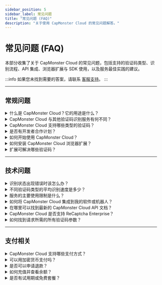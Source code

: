 ```yaml
---
sidebar_position: 5
sidebar_label: 常见问题
title: "常见问题 (FAQ)"
description: "关于使用 CapMonster Cloud 的常见问题解答。"
---
```


# 常见问题 (FAQ)

本部分收集了关于 CapMonster Cloud 的常见问题，包括支持的验证码类型、识别流程、API 集成、浏览器扩展与 SDK 使用，以及服务最佳实践的建议。

:::info
如果您未找到需要的答案，请联系 [客服支持](https://helpdesk.zennolab.com/conversation/new)。
:::

---

## 常规问题

<details>
  <summary>什么是 CapMonster Cloud？它的用途是什么？</summary>
  <div style={{ fontWeight: 'normal' }}>
    <p>
      <strong>CapMonster Cloud</strong> 是一个基于云的验证码自动识别服务：  
      支持 reCaptcha V2、reCaptcha V3、reCaptcha Enterprise、GeeTest、Amazon（AWS WAF）、Cloudflare Turnstile、Cloudflare Challenge 等多种验证码。
    </p>
  </div>
</details>

<details>
  <summary>CapMonster Cloud 与其他验证码识别服务有何不同？</summary>
  <div style={{ fontWeight: 'normal' }}>
    <p><strong>CapMonster Cloud 的优势：</strong></p>
    <ul style={{ color: 'black' }}>
      <li><strong>可靠性与可扩展性：</strong> 系统在高负载下稳定运行，可处理大量任务，能随着项目增长而扩展，并提供高比例的有效令牌，这对绕过防护至关重要。</li>
      <li><strong>支持所有主要类型的验证码：</strong> 从常见类型到稀有或定制类型。</li>
      <li><strong>灵活透明的价格策略：</strong> 适合中小型企业和大型项目。</li>
    </ul>
  </div>
</details>

<details>
  <summary>CapMonster Cloud 支持哪些类型的验证码？</summary>
  <div style={{ fontWeight: 'normal' }}>
    <p>支持类型：</p>
    <ul style={{ color: 'black' }}>
      <li>reCaptcha V2、reCaptcha V3、reCaptcha Enterprise</li>
      <li>GeeTest</li>
      <li>Amazon（AWS WAF）</li>
      <li>Cloudflare Turnstile/Challenge</li>
      <li>Imperva（Incapsula）</li>
      <li>文本验证码（ImageToTextTask）、复杂图像验证码（BLS、Shein 等）</li>
      <li>Basilisk、TenDl、Prosopo、Binance、Temu</li>
      <li>Yidun（NECaptcha）</li>
    </ul>
  </div>
</details>

<details>
  <summary>是否有开发者合作计划？</summary>
  <div style={{ fontWeight: 'normal' }}>
    <p>有的，合作计划可让您赚取用户解码验证码费用的 <strong>30%</strong>。</p>
  </div>
</details>

<details>
  <summary>如何开始使用 CapMonster Cloud？</summary>
  <div style={{ fontWeight: 'normal' }}>
    <ol style={{ color: 'black' }}>
      <li>在 <a href="https://dash.capmonster.cloud/?culture=zh" target="_blank" rel="noopener noreferrer">网站</a> 注册。</li>
      <li>充值余额。</li>
      <li>使用个人 <strong>API 密钥</strong> 将其集成到您的项目中。</li>
    </ol>
    <p>您也可以下载 <a href="https://capmonster.cloud/zh/browser-extension-captcha" target="_blank" rel="noopener noreferrer">CapMonster Cloud 浏览器扩展</a>。</p>
  </div>
</details>

<details>
  <summary>如何安装 CapMonster Cloud 浏览器扩展？</summary>
  <div style={{ fontWeight: 'normal' }}>
    <ol style={{ color: 'black' }}>
      <li>下载适用于 <a href="https://chromewebstore.google.com/detail/capmonster-cloud-%E2%80%94-automa/pabjfbciaedomjjfelfafejkppknjleh?hl=zh" target="_blank" rel="noopener noreferrer">Chrome</a> 或 <a href="https://addons.mozilla.org/zh-CN/firefox/addon/capmonster-cloud/" target="_blank" rel="noopener noreferrer">Firefox</a> 的扩展。</li>
      <li>激活扩展，输入 <strong>API 密钥</strong> 并确保余额充足。</li>
      <li>配置并开始识别验证码。</li>
    </ol>
    <p>详情请查看文档中的 <a href="https://docs.capmonster.cloud/zh/docs/extension" target="_blank" rel="noopener noreferrer">扩展</a> 部分。</p>
  </div>
</details>

<details>
  <summary>扩展可解决哪些验证码？</summary>
  <div style={{ fontWeight: 'normal' }}>
    <ul style={{ color: 'black' }}>
      <li>ReCaptcha V2、ReCaptcha V3、ReCaptcha Enterprise</li>
      <li>GeeTest</li>
      <li>Cloudflare Turnstile / Challenge</li>
      <li>文本验证码（ImageToTextTask）</li>
      <li>Binance Captcha</li>
      <li>BLS Captcha</li>
    </ul>
  </div>
</details>

<hr/>

## 技术问题

<details>
  <summary>识别状态出现错误时该怎么办？</summary>
  <div style={{ fontWeight: 'normal' }}>
    <p>常见错误示例：</p>
    <ul style={{ color: 'black' }}>
      <li><strong>ERROR_KEY_DOES_NOT_EXIST</strong> — API 密钥无效或不存在，请检查密钥是否正确。</li>
      <li><strong>ERROR_ZERO_BALANCE</strong> — 余额为零，请充值以继续使用。</li>
      <li><strong>ERROR_CAPTCHA_UNSOLVABLE</strong> — 请求可能有误、验证码类型不受支持，或验证码已损坏/显示异常。建议仔细检查请求参数，并确认所选验证码类型受 CapMonster Cloud 支持。</li>
    </ul>
    <p>请参阅 <a href="https://docs.capmonster.cloud/zh/docs/api/api-errors" target="_blank" rel="noopener noreferrer">错误文档</a> 或联系客服。</p>
  </div>
</details>

<details>
  <summary>不同验证码类型的平均识别速度是多少？</summary>
  <div style={{ fontWeight: 'normal' }}>
    <p>平均速度在 <strong>1 至 30 秒</strong> 之间，具体取决于验证码类型。</p>
  </div>
</details>

<details>
  <summary>服务的主要使用限制是什么？</summary>
  <div style={{ fontWeight: 'normal' }}>
    <p>
      存在 <strong>每个任务最多 120 次请求</strong> 的限制。这意味着在通过 <code>createTask</code> 方法创建任务后，您可以定期使用 <code>getTaskResult</code> 检查任务状态，但建议间隔不低于每 2–5 秒一次请求。
    </p>
  </div>
</details>

<details>
  <summary>如何将 CapMonster Cloud 集成到我的软件或机器人？</summary>
  <div style={{ fontWeight: 'normal' }}>
    <p>使用您的 <strong>API 密钥</strong> 进行连接。此外，提供了 <a href="https://docs.capmonster.cloud/zh/docs/getting-start#code-examples" target="_blank" rel="noopener noreferrer">代码库</a> 以将 CapMonster Cloud API 集成到您的项目中。</p>
  </div>
</details>

<details>
  <summary>在哪里可以找到最新的 CapMonster Cloud API 文档？</summary>
  <div style={{ fontWeight: 'normal' }}>
    <p>请访问官网的 <a href="https://docs.capmonster.cloud/zh/docs/category/api" target="_blank" rel="noopener noreferrer">API</a> 部分。</p>
  </div>
</details>

<details>
  <summary>CapMonster Cloud 是否支持 ReCaptcha Enterprise？</summary>
  <div style={{ fontWeight: 'normal' }}>
    <p>支持，服务可识别 <strong>ReCaptcha v2/v3</strong> 和 <strong>ReCaptcha Enterprise</strong>。</p>
  </div>
</details>

<details>
  <summary>如何找到请求所需的所有验证码参数？</summary>
  <div style={{ fontWeight: 'normal' }}>
    <p>参数可以通过以下方式获取：</p>
    <ul style={{ color: 'black' }}>
      <li><strong>浏览器开发者工具</strong>。</li>
      <li><strong>解析脚本</strong>（详见验证码类型章节的 <em>“如何找到所有必要的任务参数”</em>）。</li>
      <li><strong>CapMonster Cloud 浏览器扩展</strong> — 可显示各种验证码类型所需的全部参数（详情请查看 <a href="https://docs.capmonster.cloud/zh/docs/extension/extension-main/#%E9%AA%8C%E8%AF%81%E7%A0%81%E5%8F%82%E6%95%B0%E6%98%A0%E5%B0%84" target="_blank" rel="noopener noreferrer">“参数映射”</a> 部分）。</li>
    </ul>
  </div>
</details>

<hr/>

## 支付相关

<details>
  <summary>CapMonster Cloud 支持哪些支付方式？</summary>
  <div style={{ fontWeight: 'normal' }}>
    <ul style={{ color: 'black' }}>
      <li>银行卡</li>
      <li>加密货币</li>
      <li>其他常用支付方式</li>
    </ul>
    <p>（详情请查看 <a href="https://dash.capmonster.cloud/SelectPaymentType" target="_blank" rel="noopener noreferrer">支付</a> 页面）。</p>
  </div>
</details>

<details>
  <summary>可以用加密货币支付吗？</summary>
  <div style={{ fontWeight: 'normal' }}>
    <p>可以，支持加密货币支付。</p>
  </div>
</details>

<details>
  <summary>是否可以申请退款？</summary>
  <div style={{ fontWeight: 'normal' }}>
    <p>可以，购买后 <strong>3 天内</strong> 如果服务不满足需求，可申请退款。</p>
  </div>
</details>

<details>
  <summary>如何充值并查看余额？</summary>
  <div style={{ fontWeight: 'normal' }}>
    <p>可在 <a href="https://capmonster.cloud/Dashboard" target="_blank" rel="noopener noreferrer">个人账户面板</a> 充值并查看当前余额。</p>
  </div>
</details>

<details>
  <summary>是否有试用期或免费套餐？</summary>
  <div style={{ fontWeight: 'normal' }}>
    <p>有的，可通过联系客服获得 <strong>$0.01</strong> 测试余额。ZennoPoster 用户可额外获赠 5000 次免费验证码测试额度。</p>
  </div>
</details>
